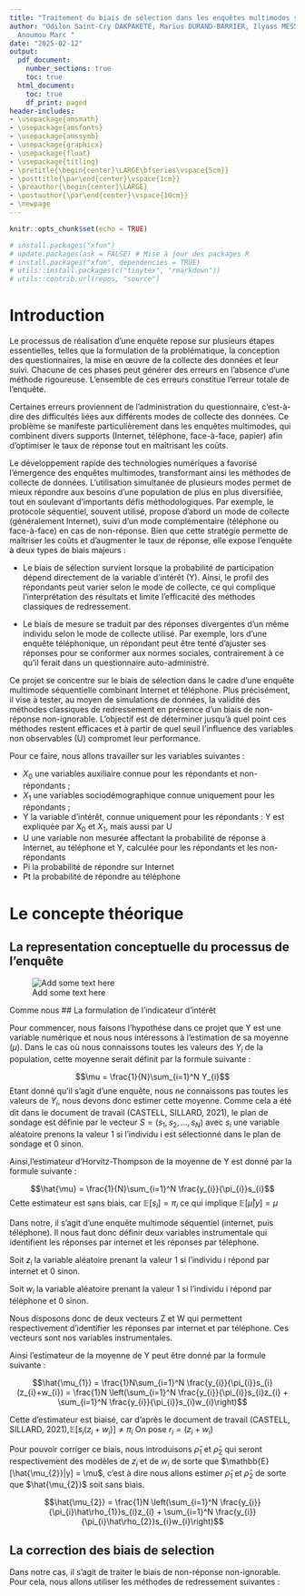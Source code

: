 ```yaml
---
title: "Traitement du biais de sélection dans les enquêtes multimodes séquentielles"
author: "Odilon Saint-Cry DAKPAKETE, Marius DURAND-BARRIER, Ilyass MESSABEL & TANO
  Anoumou Marc "
date: "2025-02-12"
output:
  pdf_document:
    number_sections: true
    toc: true
  html_document:
    toc: true
    df_print: paged
header-includes:
- \usepackage{amsmath}
- \usepackage{amsfonts}
- \usepackage{amssymb}
- \usepackage{graphicx}
- \usepackage{float}
- \usepackage{titling}
- \pretitle{\begin{center}\LARGE\bfseries\vspace{5cm}}
- \posttitle{\par\end{center}\vspace{1cm}}
- \preauthor{\begin{center}\LARGE}
- \postauthor{\par\end{center}\vspace{10cm}}
- \newpage
---
```



```r
knitr::opts_chunk$set(echo = TRUE)

# install.packages("xfun")
# update.packages(ask = FALSE) # Mise à jour des packages R
# install.packages("xfun", dependencies = TRUE)
# utils::install.packages(c("tinytex", "rmarkdown"))
# utils::contrib.url(repos, "source")
```

\newpage
# Introduction

Le processus de réalisation d’une enquête repose sur plusieurs étapes essentielles, telles que la formulation de la problématique, la conception des questionnaires, la mise en œuvre de la collecte des données et leur suivi. Chacune de ces phases peut générer des erreurs en l'absence d'une méthode rigoureuse. L'ensemble de ces erreurs constitue l'erreur totale de l'enquête.

Certaines erreurs proviennent de l'administration du questionnaire, c'est-à-dire des difficultés liées aux différents modes de collecte des données. Ce problème se manifeste particulièrement dans les enquêtes multimodes, qui combinent divers supports (Internet, téléphone, face-à-face, papier) afin d'optimiser le taux de réponse tout en maîtrisant les coûts.

Le développement rapide des technologies numériques a favorisé l'émergence des enquêtes multimodes, transformant ainsi les méthodes de collecte de données. L'utilisation simultanée de plusieurs modes permet de mieux répondre aux besoins d'une population de plus en plus diversifiée, tout en soulevant d'importants défis méthodologiques. Par exemple, le protocole séquentiel, souvent utilisé, propose d'abord un mode de collecte (généralement Internet), suivi d'un mode complémentaire (téléphone ou face-à-face) en cas de non-réponse. Bien que cette stratégie permette de maîtriser les coûts et d'augmenter le taux de réponse, elle expose l'enquête à deux types de biais majeurs :

  - Le biais de sélection survient lorsque la probabilité de participation dépend directement de la variable d'intérêt (Y). Ainsi, le profil des répondants peut varier selon le mode de collecte, ce qui complique l'interprétation des résultats et limite l'efficacité des méthodes classiques de redressement.

  - Le biais de mesure se traduit par des réponses divergentes d'un même individu selon le mode de collecte utilisé. Par exemple, lors d'une enquête téléphonique, un répondant peut être tenté d'ajuster ses réponses pour se conformer aux normes sociales, contrairement à ce qu'il ferait dans un questionnaire auto-administré.

Ce projet se concentre sur le biais de sélection dans le cadre d'une enquête multimode séquentielle combinant Internet et téléphone. Plus précisément, il vise à tester, au moyen de simulations de données, la validité des méthodes classiques de redressement en présence d'un biais de non-réponse non-ignorable. L'objectif est de déterminer jusqu'à quel point ces méthodes restent efficaces et à partir de quel seuil l'influence des variables non observables (U) compromet leur performance.

Pour ce faire, nous allons travailler sur les variables suivantes : 

* $X_{0}$ une variables auxiliaire connue pour les répondants et non-répondants ; 
* $X_{1}$ une variables sociodémographique connue uniquement pour les répondants ; 
* Y la variable d’intérêt, connue uniquement pour les répondants : Y est expliquée par $X_{0}$ et $X_{1}$, mais aussi par U  
* U une variable non mesurée affectant la probabilité de réponse à Internet, au téléphone et Y, calculée pour les répondants et les non-répondants 
* Pi la probabilité de répondre sur Internet 
* Pt la probabilité de répondre au téléphone 

\newpage

# Le concepte théorique 
## La representation conceptuelle du processus de l'enquête
![Add some text here](schemat.png)

Comme nous 
## La formulation de l'indicateur d'intérêt

Pour commencer, nous faisons l'hypothése dans ce projet que Y est une variable numérique et nous nous intéressons à l'estimation de sa moyenne ($\mu$).
Dans le cas où nous connaissons toutes les valeurs des $Y_{i}$ de la population, cette moyenne serait définit par la formule suivante :

$$\mu = \frac{1}{N}\sum_{i=1}^N Y_{i}$$
Etant donné qu'il s'agit d'une enquête, nous ne connaissons pas toutes les valeurs de $Y_{i}$, nous devons donc estimer cette moyenne. Comme cela a été dit dans le document de travail (CASTELL, SILLARD, 2021), le plan de sondage est définie par le vecteur $S = (s_{1}, s_{2}, ..., s_{N})$ avec $s_{i}$ une variable aléatoire prenons la valeur 1 si l'individu i est sélectionné dans le plan de sondage et 0 sinon.

Ainsi,l'estimateur d'Horvitz-Thompson de la moyenne de Y est donné par la formule suivante :

$$\hat{\mu} = \frac{1}{N}\sum_{i=1}^N \frac{y_{i}}{\pi_{i}}s_{i}$$
Cette estimateur est sans biais, car $\mathbb{E}[s_{i}] = \pi_{i}$ ce qui implique  $\mathbb{E}[\hat{\mu}|y] = \mu$


Dans notre, il s'agit d'une enquête multimode séquentiel (internet, puis téléphone). Il nous faut donc définir deux variables instrumentale qui identifient les réponses par internet et les réponses par téléphone.

Soit $z_{i}$ la variable aléatoire prenant la valeur 1 si l'individu i répond par internet et 0 sinon.

Soit $w_{i}$ la variable aléatoire prenant la valeur 1 si l'individu i répond par téléphone et 0 sinon.


Nous disposons donc de deux vecteurs Z et W qui permettent respectivement d'identifier les réponses par internet et par téléphone. Ces vecteurs sont nos variables instrumentales.

Ainsi l'estimateur de la moyenne de Y peut être donné par la formule suivante :

$$\hat{\mu_{1}} = \frac{1}N\sum_{i=1}^N \frac{y_{i}}{\pi_{i}}s_{i}(z_{i}+w_{i}) = \frac{1}N \left(\sum_{i=1}^N \frac{y_{i}}{\pi_{i}}s_{i}z_{i} + \sum_{i=1}^N \frac{y_{i}}{\pi_{i}}s_{i}w_{i}\right)$$

Cette d'estimateur est biaisé, car d'après le document de travail (CASTELL, SILLARD, 2021),$\mathbb{E}[s_{i}(z_{i}+w_{i})]\ne \pi_{i}$
On pose $r_{i} = (z_{i}+w_{i})$

Pour pouvoir corriger ce biais, nous introduisons $\hat\rho_{1}$ et $\hat\rho_{2}$ qui seront respectivement des modèles de $z_{i}$ et de $w_{i}$ de sorte que $\mathbb{E}[\hat{\mu_{2}}|y] = \mu$, c'est à dire nous allons estimer $\hat\rho_{1}$ et $\hat\rho_{2}$ de sorte que $\hat{\mu_{2}}$ soit sans biais.

$$\hat{\mu_{2}} = \frac{1}N \left(\sum_{i=1}^N \frac{y_{i}}{\pi_{i}\hat\rho_{1}}s_{i}z_{i} + \sum_{i=1}^N \frac{y_{i}}{\pi_{i}\hat\rho_{2}}s_{i}w_{i}\right)$$

## La correction des biais de selection
Dans notre cas, il s'agit de traiter le biais de non-réponse non-ignorable. Pour cela, nous allons utiliser les méthodes de redressement suivantes :
